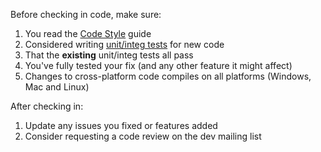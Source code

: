 Before checking in code, make sure:

# You read the [[Code Style]] guide
# Considered writing [[UnitTesting|unit/integ tests]] for new code
# That the '''existing''' unit/integ tests all pass
# You've fully tested your fix (and any other feature it might affect)
# Changes to cross-platform code compiles on all platforms (Windows, Mac and Linux)

After checking in:

# Update any issues you fixed or features added
# Consider requesting a code review on the dev mailing list

